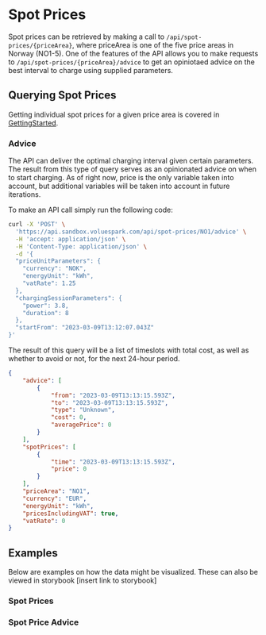 
# Spot Prices

Spot prices can be retrieved by making a call to `/api/spot-prices/{priceArea}`, where priceArea is one of the five price areas in Norway (NO1-5). One of the features of the API allows you to make requests to `/api/spot-prices/{priceArea}/advice` to get an opiniotaed advice on the best interval to charge using supplied parameters.

## Querying Spot Prices

Getting individual spot prices for a given price area is covered in [GettingStarted](/docs/GettingStarted).

### Advice

The API can deliver the optimal charging interval given certain parameters. The result from this type of query serves as an opinionated advice on when to start charging. As of right now, price is the only variable taken into account, but additional variables will be taken into account in future iterations.

To make an API call simply run the following code:

```bash
curl -X 'POST' \
  'https://api.sandbox.voluespark.com/api/spot-prices/NO1/advice' \
  -H 'accept: application/json' \
  -H 'Content-Type: application/json' \
  -d '{
  "priceUnitParameters": {
    "currency": "NOK",
    "energyUnit": "kWh",
    "vatRate": 1.25
  },
  "chargingSessionParameters": {
    "power": 3.8,
    "duration": 8
  },
  "startFrom": "2023-03-09T13:12:07.043Z"
}'
```

The result of this query will be a list of timeslots with total cost, as well as whether to avoid or not, for the next 24-hour period.

```json
{
    "advice": [
        {
            "from": "2023-03-09T13:13:15.593Z",
            "to": "2023-03-09T13:13:15.593Z",
            "type": "Unknown",
            "cost": 0,
            "averagePrice": 0
        }
    ],
    "spotPrices": [
        {
            "time": "2023-03-09T13:13:15.593Z",
            "price": 0
        }
    ],
    "priceArea": "NO1",
    "currency": "EUR",
    "energyUnit": "kWh",
    "pricesIncludingVAT": true,
    "vatRate": 0
}
```

## Examples

Below are examples on how the data might be visualized. These can also be viewed in storybook [insert link to storybook]

### Spot Prices

<SpotPriceExample />

### Spot Price Advice

<AdviceExample />
